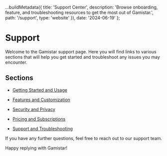 
  ...buildMetadata({
    title: 'Support Center',
    description:
      'Browse onboarding, feature, and troubleshooting resources to get the most out of Gamistar.',
    path: '/support',
    type: 'website'
  }),
  date: '2024-06-19'
};

# Support

Welcome to the Gamistar support page. Here you will find links to various sections that will help you get started and troubleshoot any issues you may encounter.

## Sections

- [Getting Started and Usage](/support/getting-started)

- [Features and Customization](/support/features-and-customization)

- [Security and Privacy](/support/security-and-privacy)

- [Pricing and Subscriptions](/support/pricing-and-subscriptions)

- [Support and Troubleshooting](/support/support-and-troubleshooting)

If you have any further questions, feel free to reach out to our support team.

Happy replying with Gamistar!
